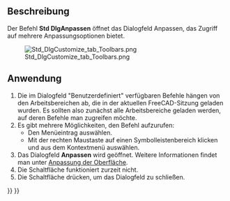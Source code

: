 <languages/>

{{Docnav/de
|[[Std_DlgParameter/de|Parameterdialog]]
|
|[[Std_Tools_Menu/de|Std Menü Werkzeuge]]
|IconL=Std_DlgParameter.svg
|IconR=
|IconC=Freecad.svg
}}

{{GuiCommand/de
|Name=Std DlgCustomize
|Name/de=Std DlgAnpassen
|MenuLocation=Werkzeuge → Anpassen...
|Workbenches=Alle
|SeeAlso=[[Interface_Customization/de|Anpassen der Oberfläche]]
}}

<span id="Description"></span>
==Beschreibung==

Der Befehl '''Std DlgAnpassen''' öffnet das Dialogfeld Anpassen, das Zugriff auf mehrere Anpassungsoptionen bietet.

[[Image:Std_DlgCustomize_tab_Toolbars.png]]

{{Caption|Das Dialogfeld Anpassen}}

<span id="Usage"></span>
==Anwendung==

# Die im Dialogfeld "Benutzerdefiniert" verfügbaren Befehle hängen von den Arbeitsbereichen ab, die in der aktuellen FreeCAD-Sitzung geladen wurden. Es sollten also zunächst alle Arbeitsbereiche geladen werden, auf deren Befehle man zugreifen möchte.
# Es gibt mehrere Möglichkeiten, den Befehl aufzurufen:
#* Den Menüeintrag {{MenuCommand|Werkzeuge → [[Image:Std_DlgCustomize.svg|16px]] Benutzerdefiniert...}} auswählen.
#* Mit der rechten Maustaste auf einen Symbolleistenbereich klicken und {{MenuCommand|[[Image:Std_DlgCustomize.svg|16px]] Benutzerdefiniert...}} aus dem Kontextmenü auswählen.
# Das Dialogfeld '''Anpassen''' wird geöffnet. Weitere Informationen findet man unter [[Interface_Customization/de#Optionen|Anpassung der Oberfläche]].
# Die Schaltfläche {{Button|Hilfe}} funktioniert zurzeit nicht.
# Die Schaltfläche {{Button|Schließen}} drücken, um das Dialogfeld zu schließen.


{{Docnav/de
|[[Std_DlgParameter/de|Parameterdialog]]
|
|[[Std_Tools_Menu/de|Std Menü Werkzeuge]]
|IconL=Std_DlgParameter.svg
|IconR=
|IconC=Freecad.svg
}}

{{Std_Base_navi{{#translation:}}}}
{{Userdocnavi{{#translation:}}}}